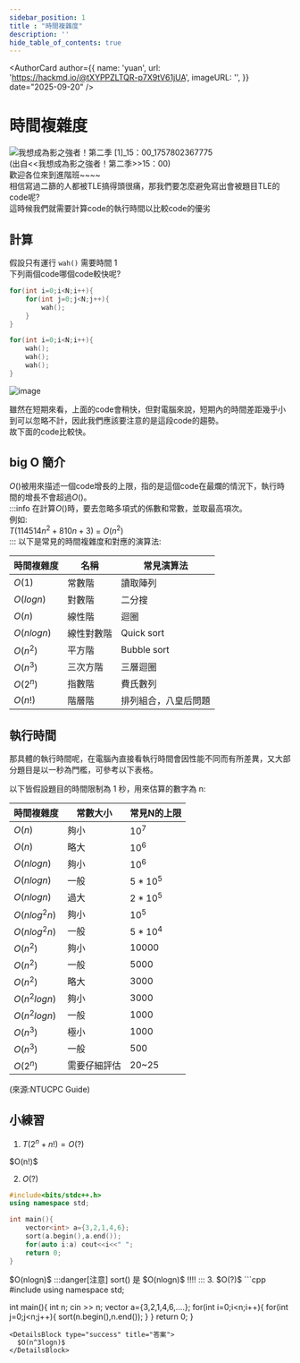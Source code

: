 ```yaml
---
sidebar_position: 1
title : "時間複雜度"
description: ''
hide_table_of_contents: true
---
```



<AuthorCard
  author={{
    name: 'yuan',
    url: 'https://hackmd.io/@tXYPPZLTQR-p7X9tV61jUA',
    imageURL: '',
  }}
  date="2025-09-20"
/>

# 時間複雜度  
![我想成為影之強者！第二季 \[1\]\_15：00_1757802367775](https://hackmd.io/_uploads/ByHb4dQjee.png)  
(出自\<\<我想成為影之強者！第二季\>\>15：00)  
歡迎各位來到進階班~~~~  
相信寫過二篩的人都被TLE搞得頭很痛，那我們要怎麼避免寫出會被題目TLE的code呢?  
這時候我們就需要計算code的執行時間以比較code的優劣  
## 計算
假設只有運行 ```wah()``` 需要時間 $1$  
下列兩個code哪個code較快呢?  
```cpp  
for(int i=0;i<N;i++){
    for(int j=0;j<N;j++){
        wah();
    }
}
```
```cpp
for(int i=0;i<N;i++){
    wah();
    wah();
    wah();
}
```

![image](https://hackmd.io/_uploads/BkX46uXogg.png)  

雖然在短期來看，上面的code會稍快，但對電腦來說，短期內的時間差距幾乎小到可以忽略不計，因此我們應該要注意的是這段code的趨勢。  
故下面的code比較快。  

## big O 簡介  
$O( )$被用來描述一個code增長的上限，指的是這個code在最爛的情況下，執行時間的增長不會超過$O()$。  
:::info
在計算$O()$時，要去忽略多項式的係數和常數，並取最高項次。  
例如:  
$T(114514n^2+810n+3)$ = $O(n^2)$  
:::
以下是常見的時間複雜度和對應的演算法: 

| 時間複雜度 | 名稱 | 常見演算法 |
| -------- | -------- | -------- |
| $O(1)$   | 常數階 | 讀取陣列 |
| $O(logn)$| 對數階 | 二分搜  |
| $O(n)$   | 線性階 | 迴圈    |
| $O(nlogn)$| 線性對數階 | Quick sort|
| $O(n^2)$| 平方階 | Bubble sort|
| $O(n^3)$| 三次方階 |三層迴圈|
| $O(2^n)$| 指數階 |費氏數列|
| $O(n!)$| 階層階 |排列組合，八皇后問題|

## 執行時間
那具體的執行時間呢，在電腦內直接看執行時間會因性能不同而有所差異，又大部分題目是以一秒為門檻，可參考以下表格。

以下皆假設題目的時間限制為 1 秒，用來估算的數字為 n:

| 時間複雜度    | 常數大小 | 常見N的上限 |
| --------    | --------| -------- |
| $O(n)$      | 夠小    | $10^7$   |
| $O(n)$      | 略大    | $10^6$   |
| $O(nlogn)$  | 夠小    | $10^6$   |
| $O(nlogn)$  | 一般    | $5*10^5$   |
| $O(nlogn)$  | 過大    | $2*10^5$   |
| $O(nlog^2n)$| 夠小    | $10^5$   |
| $O(nlog^2n)$| 一般    | $5*10^4$   |
| $O(n^2)$    | 夠小    | $10000$   |
| $O(n^2)$    | 一般    | $5000$   |
| $O(n^2)$    | 略大    | $3000$   |
| $O(n^2logn)$| 夠小    | $3000$   |
| $O(n^2logn)$| 一般    | $1000$   |
| $O(n^3)$    | 極小    | $1000$   |
| $O(n^3)$    | 一般    | $500$   |
| $O(2^n)$    | 需要仔細評估| $20$~$25$|

(來源:NTUCPC Guide)
## 小練習
1. $T(2^n + n!)= O(?)$
<DetailsBlock type="success" title="答案">
  $O(n!)$
</DetailsBlock>

2. $O(?)$  
```cpp
#include<bits/stdc++.h>
using namespace std;

int main(){
    vector<int> a={3,2,1,4,6};
    sort(a.begin(),a.end());
    for(auto i:a) cout<<i<<" ";
    return 0;
}
```
<DetailsBlock type="success" title="答案">
  $O(nlogn)$
  :::danger[注意]
    sort() 是 $O(nlogn)$ !!!!
  :::
</DetailsBlock>
3. $O(?)$  
```cpp
#include<bits/stdc++.h>
using namespace std;

int main(){
    int n;
    cin >> n;
    vector<int> a={3,2,1,4,6,....};
    for(int i=0;i<n;i++){
       for(int j=0;j<n;j++){
            sort(n.begin(),n.end());
        } 
    }
    return 0;
}
```
<DetailsBlock type="success" title="答案">
  $O(n^3logn)$
</DetailsBlock>
